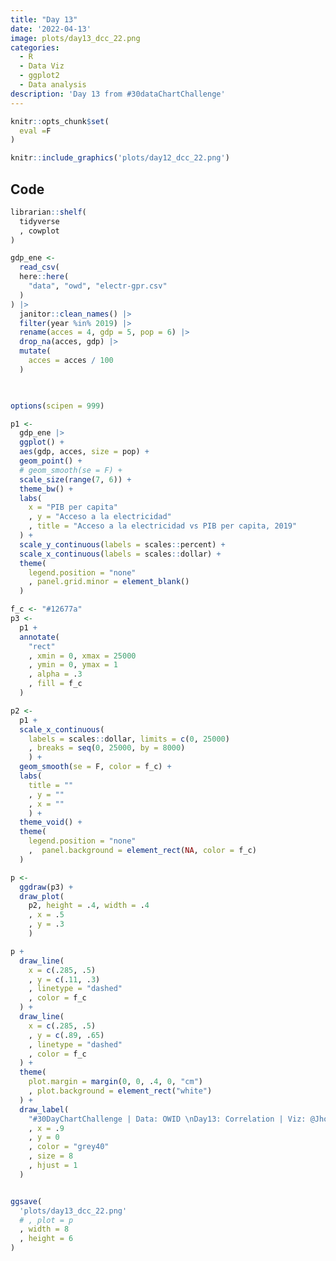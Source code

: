 ```yaml
---
title: "Day 13" 
date: '2022-04-13'
image: plots/day13_dcc_22.png
categories:
  - R
  - Data Viz 
  - ggplot2
  - Data analysis
description: 'Day 13 from #30dataChartChallenge'
---
```


```r
knitr::opts_chunk$set(
  eval =F
)
```


```r
knitr::include_graphics('plots/day12_dcc_22.png')
```

## Code 

```r
librarian::shelf(
  tidyverse
  , cowplot
)

gdp_ene <- 
  read_csv(
  here::here(
    "data", "owd", "electr-gpr.csv"
  )
) |> 
  janitor::clean_names() |> 
  filter(year %in% 2019) |> 
  rename(acces = 4, gdp = 5, pop = 6) |> 
  drop_na(acces, gdp) |> 
  mutate(
    acces = acces / 100
  )
  


options(scipen = 999)
```


```r
p1 <- 
  gdp_ene |> 
  ggplot() +
  aes(gdp, acces, size = pop) +
  geom_point() +
  # geom_smooth(se = F) +
  scale_size(range(7, 6)) +
  theme_bw() +
  labs(
    x = "PIB per capita"
    , y = "Acceso a la electricidad"
    , title = "Acceso a la electricidad vs PIB per capita, 2019"
  ) +
  scale_y_continuous(labels = scales::percent) +
  scale_x_continuous(labels = scales::dollar) +
  theme(
    legend.position = "none"
    , panel.grid.minor = element_blank()
  )

f_c <- "#12677a"
p3 <- 
  p1 +
  annotate(
    "rect"
    , xmin = 0, xmax = 25000
    , ymin = 0, ymax = 1
    , alpha = .3
    , fill = f_c
  ) 

p2 <- 
  p1 +
  scale_x_continuous(
    labels = scales::dollar, limits = c(0, 25000)
    , breaks = seq(0, 25000, by = 8000)
    ) +
  geom_smooth(se = F, color = f_c) +
  labs(
    title = ""
    , y = ""
    , x = ""
    ) +
  theme_void() +
  theme(
    legend.position = "none"
    ,  panel.background = element_rect(NA, color = f_c)
  )
```

```r
p <- 
  ggdraw(p3) +
  draw_plot(
    p2, height = .4, width = .4
    , x = .5
    , y = .3
    )

p +
  draw_line(
    x = c(.285, .5)
    , y = c(.11, .3)
    , linetype = "dashed"
    , color = f_c
  ) +
  draw_line(
    x = c(.285, .5)
    , y = c(.89, .65)
    , linetype = "dashed"
    , color = f_c
  ) +
  theme(
    plot.margin = margin(0, 0, .4, 0, "cm")
    , plot.background = element_rect("white")
  ) +
  draw_label(
    "#30DayChartChallenge | Data: OWID \nDay13: Correlation | Viz: @JhonKevinFlore1"
    , x = .9
    , y = 0
    , color = "grey40"
    , size = 8
    , hjust = 1
  )


ggsave(
  'plots/day13_dcc_22.png'
  # , plot = p
  , width = 8
  , height = 6
)
```


